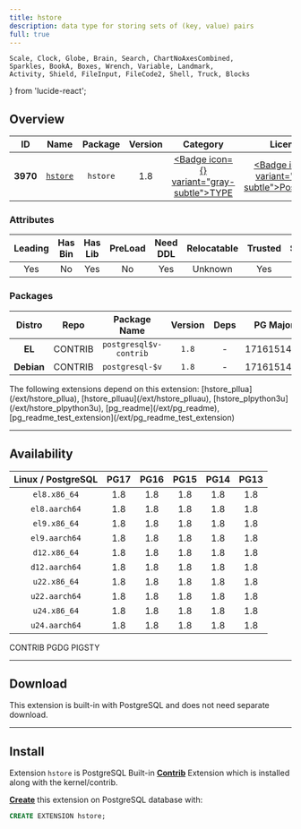 ```yaml
---
title: hstore
description: data type for storing sets of (key, value) pairs
full: true
---
```


    Scale, Clock, Globe, Brain, Search, ChartNoAxesCombined,
    Sparkles, BookA, Boxes, Wrench, Variable, Landmark,
    Activity, Shield, FileInput, FileCode2, Shell, Truck, Blocks
} from 'lucide-react';

## Overview

| <TooltipIconButton tooltip="Extension unique identifier" side="top">ID</TooltipIconButton> | <TooltipIconButton tooltip="Extension name" side="top">Name</TooltipIconButton> | <TooltipIconButton tooltip="Package name for installation" side="top">Package</TooltipIconButton> | <TooltipIconButton tooltip="Latest available extension version" side="top">Version</TooltipIconButton> | <TooltipIconButton tooltip="Extension category" side="top">Category</TooltipIconButton> | <TooltipIconButton tooltip="Open source license" side="top">License</TooltipIconButton> | <TooltipIconButton tooltip="Programming language" side="top">Lang</TooltipIconButton> |
|:--------:|:--------:|:----------:|:--------------:|:---------------------------------------:|:------------------------------------------------------:|:----:|
| **3970** | [`hstore`](https://www.postgresql.org/docs/current/hstore.html) | `hstore` | 1.8 | <a href="/ext/type" className="no-underline"><Badge icon={<Boxes />} variant="gray-subtle">TYPE</Badge></a> | <a href="/ext/list/license#postgresql" className="no-underline"><Badge icon={<Scale />} variant="blue-subtle">PostgreSQL</Badge></a> | <a href="/ext/list/lang#c"><Badge icon={<FileCode2 />} variant="blue-subtle">C</Badge></a> |

### Attributes

| <TooltipIconButton tooltip="The Primary Leading extension in the Package" side="top">Leading</TooltipIconButton> | <TooltipIconButton tooltip="Contains binary utils" side="top">Has Bin</TooltipIconButton> | <TooltipIconButton tooltip="Contains .so shared library files" side="top">Has Lib</TooltipIconButton> | <TooltipIconButton tooltip="Requires preloading via shared_preload_libraries" side="top">PreLoad</TooltipIconButton> | <TooltipIconButton tooltip="Requires CREATE EXTENSION DDL command" side="top">Need DDL</TooltipIconButton> | <TooltipIconButton tooltip="Can be installed in any schema" side="top">Relocatable</TooltipIconButton> | <TooltipIconButton tooltip="Can be created by non-superuser" side="top">Trusted</TooltipIconButton> | <TooltipIconButton tooltip="Schemas used by this extension" side="top">Schemas</TooltipIconButton> |
|:-------:|:-------:|:-------:|:-------:|:--------:|:-----------:|:-------:|:-------:|
| Yes | No | Yes | No | Yes | Unknown | Yes | - |

### Packages

| <TooltipIconButton tooltip="Linux distribution family, EL or Debian" side="top">Distro</TooltipIconButton> | <TooltipIconButton tooltip="Package repository" side="top">Repo</TooltipIconButton> | <TooltipIconButton tooltip="The RPM/DEB Package Name Pattern (replace $v with real pg major)" side="top">Package Name</TooltipIconButton> | <TooltipIconButton tooltip="Latest package version" side="top">Version</TooltipIconButton> | <TooltipIconButton tooltip="RPM/DEB Package dependencies" side="top">Deps</TooltipIconButton> | <TooltipIconButton tooltip="Available in these PostgreSQL Major Versions" side="top">PG Major</TooltipIconButton> |
|:----------:|:--------:|:------------------------:|:-----------:|:------------:|:------------------:|
|   **EL**   | <Badge variant="green-subtle"><span className="font-bold">CONTRIB</span></Badge> | `postgresql$v-contrib` | `1.8` | - | <Badge variant="green-subtle">17</Badge><Badge variant="green-subtle">16</Badge><Badge variant="green-subtle">15</Badge><Badge variant="green-subtle">14</Badge><Badge variant="green-subtle">13</Badge> |
| **Debian** | <Badge variant="green-subtle"><span className="font-bold">CONTRIB</span></Badge> | `postgresql-$v` | `1.8` | - | <Badge variant="green-subtle">17</Badge><Badge variant="green-subtle">16</Badge><Badge variant="green-subtle">15</Badge><Badge variant="green-subtle">14</Badge><Badge variant="green-subtle">13</Badge> |


<Callout title="Dependent Extensions" type="info">
    The following extensions depend on this extension: [hstore_pllua](/ext/hstore_pllua), [hstore_plluau](/ext/hstore_plluau), [hstore_plpython3u](/ext/hstore_plpython3u), [pg_readme](/ext/pg_readme), [pg_readme_test_extension](/ext/pg_readme_test_extension)
</Callout>


------

## Availability

| <TooltipIconButton tooltip="Linux Distro Arch / PostgreSQL Major Version" side="top">Linux / PostgreSQL </TooltipIconButton> | **PG17** | **PG16** | **PG15** | **PG14** | **PG13** |
|:-----:|:-----:|:-----:|:-----:|:-----:|:-----:|
| `el8.x86_64` | <Badge variant="green-subtle">1.8</Badge> | <Badge variant="green-subtle">1.8</Badge> | <Badge variant="green-subtle">1.8</Badge> | <Badge variant="green-subtle">1.8</Badge> | <Badge variant="green-subtle">1.8</Badge> |
| `el8.aarch64` | <Badge variant="green-subtle">1.8</Badge> | <Badge variant="green-subtle">1.8</Badge> | <Badge variant="green-subtle">1.8</Badge> | <Badge variant="green-subtle">1.8</Badge> | <Badge variant="green-subtle">1.8</Badge> |
| `el9.x86_64` | <Badge variant="green-subtle">1.8</Badge> | <Badge variant="green-subtle">1.8</Badge> | <Badge variant="green-subtle">1.8</Badge> | <Badge variant="green-subtle">1.8</Badge> | <Badge variant="green-subtle">1.8</Badge> |
| `el9.aarch64` | <Badge variant="green-subtle">1.8</Badge> | <Badge variant="green-subtle">1.8</Badge> | <Badge variant="green-subtle">1.8</Badge> | <Badge variant="green-subtle">1.8</Badge> | <Badge variant="green-subtle">1.8</Badge> |
| `d12.x86_64` | <Badge variant="green-subtle">1.8</Badge> | <Badge variant="green-subtle">1.8</Badge> | <Badge variant="green-subtle">1.8</Badge> | <Badge variant="green-subtle">1.8</Badge> | <Badge variant="green-subtle">1.8</Badge> |
| `d12.aarch64` | <Badge variant="green-subtle">1.8</Badge> | <Badge variant="green-subtle">1.8</Badge> | <Badge variant="green-subtle">1.8</Badge> | <Badge variant="green-subtle">1.8</Badge> | <Badge variant="green-subtle">1.8</Badge> |
| `u22.x86_64` | <Badge variant="green-subtle">1.8</Badge> | <Badge variant="green-subtle">1.8</Badge> | <Badge variant="green-subtle">1.8</Badge> | <Badge variant="green-subtle">1.8</Badge> | <Badge variant="green-subtle">1.8</Badge> |
| `u22.aarch64` | <Badge variant="green-subtle">1.8</Badge> | <Badge variant="green-subtle">1.8</Badge> | <Badge variant="green-subtle">1.8</Badge> | <Badge variant="green-subtle">1.8</Badge> | <Badge variant="green-subtle">1.8</Badge> |
| `u24.x86_64` | <Badge variant="green-subtle">1.8</Badge> | <Badge variant="green-subtle">1.8</Badge> | <Badge variant="green-subtle">1.8</Badge> | <Badge variant="green-subtle">1.8</Badge> | <Badge variant="green-subtle">1.8</Badge> |
| `u24.aarch64` | <Badge variant="green-subtle">1.8</Badge> | <Badge variant="green-subtle">1.8</Badge> | <Badge variant="green-subtle">1.8</Badge> | <Badge variant="green-subtle">1.8</Badge> | <Badge variant="green-subtle">1.8</Badge> |

<Badge variant="green-subtle"><span className="font-black">CONTRIB</span></Badge> <Badge variant="blue-subtle"><span className="font-black">PGDG</span></Badge> <Badge variant="amber-subtle"><span className="font-black">PIGSTY</span></Badge>

------

## Download

This extension is built-in with PostgreSQL and does not need separate download.

------

## Install

Extension `hstore` is PostgreSQL Built-in [**Contrib**](/docs/list/contrib) Extension which is installed along with the kernel/contrib.

[**Create**](/docs/pgsql/ext/create) this extension on PostgreSQL database with:

```sql
CREATE EXTENSION hstore;
```


